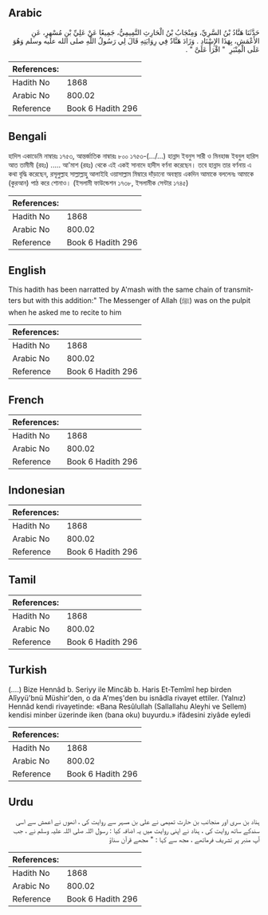 ## Arabic


<div dir="rtl" lang="ar" style={{fontSize:'larger',backgroundColor:'#f8f9fa',padding:20}}>
حَدَّثَنَا هَنَّادُ بْنُ السَّرِيِّ، وَمِنْجَابُ بْنُ الْحَارِثِ التَّمِيمِيُّ، جَمِيعًا عَنْ عَلِيِّ بْنِ مُسْهِرٍ، عَنِ الأَعْمَشِ، بِهَذَا الإِسْنَادِ ‏.‏ وَزَادَ هَنَّادٌ فِي رِوَايَتِهِ قَالَ لِي رَسُولُ اللَّهِ صلى الله عليه وسلم وَهُوَ عَلَى الْمِنْبَرِ ‏ "‏ اقْرَأْ عَلَىَّ ‏"‏ ‏.‏
</div>
<div style={{backgroundColor:'#f8f9fa',padding:20, marginBottom: 10}}><table> <thead> <tr> <th>References:</th> <th></th> </tr> </thead> <tbody><tr><td>Hadith No</td><td>1868</td></tr><tr><td>Arabic No</td><td>800.02</td></tr><tr><td>Reference</td><td>Book 6 Hadith 296</td></tr></tbody></table></div>

## Bengali


<div dir="ltr" lang="bn" style={{fontSize:'larger',backgroundColor:'#f8f9fa',padding:20}}>
হাদিস একাডেমি নাম্বারঃ ১৭৫৩, আন্তর্জাতিক নাম্বারঃ ৮০০ ১৭৫৩-(.../...) হান্নাদ ইবনুস সারী ও মিনহাজ ইবনুল হারিস আত তামীমী (রহঃ) ..... আ'মাশ (রহঃ) থেকে এই একই সানাদে হাদীস বর্ণনা করেছেন। তবে হান্নাদ তার বর্ণনায় এ কথা বৃদ্ধি করেছেন, রসূলুল্লাহ সাল্লাল্লাহু আলাইহি ওয়াসাল্লাম মিম্বারে দাঁড়ানো অবস্থায় একদিন আমাকে বললেনঃ আমাকে (কুরআন) পাঠ করে শোনাও। (ইসলামী ফাউন্ডেশন ১৭৩৮, ইসলামীক সেন্টার ১৭৪৫)
</div>
<div style={{backgroundColor:'#f8f9fa',padding:20, marginBottom: 10}}><table> <thead> <tr> <th>References:</th> <th></th> </tr> </thead> <tbody><tr><td>Hadith No</td><td>1868</td></tr><tr><td>Arabic No</td><td>800.02</td></tr><tr><td>Reference</td><td>Book 6 Hadith 296</td></tr></tbody></table></div>

## English


<div dir="ltr" lang="en" style={{fontSize:'larger',backgroundColor:'#f8f9fa',padding:20}}>
This hadith has been narratted by A'mash with the same chain of transmitters but with this addition:" The Messenger of Allah (ﷺ) was on the pulpit when he asked me to recite to him
</div>
<div style={{backgroundColor:'#f8f9fa',padding:20, marginBottom: 10}}><table> <thead> <tr> <th>References:</th> <th></th> </tr> </thead> <tbody><tr><td>Hadith No</td><td>1868</td></tr><tr><td>Arabic No</td><td>800.02</td></tr><tr><td>Reference</td><td>Book 6 Hadith 296</td></tr></tbody></table></div>

## French


<div dir="ltr" lang="fr" style={{fontSize:'larger',backgroundColor:'#f8f9fa',padding:20}}>

</div>
<div style={{backgroundColor:'#f8f9fa',padding:20, marginBottom: 10}}><table> <thead> <tr> <th>References:</th> <th></th> </tr> </thead> <tbody><tr><td>Hadith No</td><td>1868</td></tr><tr><td>Arabic No</td><td>800.02</td></tr><tr><td>Reference</td><td>Book 6 Hadith 296</td></tr></tbody></table></div>

## Indonesian


<div dir="ltr" lang="id" style={{fontSize:'larger',backgroundColor:'#f8f9fa',padding:20}}>

</div>
<div style={{backgroundColor:'#f8f9fa',padding:20, marginBottom: 10}}><table> <thead> <tr> <th>References:</th> <th></th> </tr> </thead> <tbody><tr><td>Hadith No</td><td>1868</td></tr><tr><td>Arabic No</td><td>800.02</td></tr><tr><td>Reference</td><td>Book 6 Hadith 296</td></tr></tbody></table></div>

## Tamil


<div dir="ltr" lang="ta" style={{fontSize:'larger',backgroundColor:'#f8f9fa',padding:20}}>

</div>
<div style={{backgroundColor:'#f8f9fa',padding:20, marginBottom: 10}}><table> <thead> <tr> <th>References:</th> <th></th> </tr> </thead> <tbody><tr><td>Hadith No</td><td>1868</td></tr><tr><td>Arabic No</td><td>800.02</td></tr><tr><td>Reference</td><td>Book 6 Hadith 296</td></tr></tbody></table></div>

## Turkish


<div dir="ltr" lang="tr" style={{fontSize:'larger',backgroundColor:'#f8f9fa',padding:20}}>
(….) Bize Hennâd b. Seriyy ile Mincâb b. Haris Et-Temîmî hep birden Alîyyü'bnü Müshir'den, o da A'meş'den bu isnâdla rivayet ettiler. (Yalnız) Hennâd kendi rivayetinde: «Bana Resûlullah (Sallallahu Aleyhi ve Sellem) kendisi minber üzerinde iken (bana oku) buyurdu.» ifâdesini ziyâde eyledi
</div>
<div style={{backgroundColor:'#f8f9fa',padding:20, marginBottom: 10}}><table> <thead> <tr> <th>References:</th> <th></th> </tr> </thead> <tbody><tr><td>Hadith No</td><td>1868</td></tr><tr><td>Arabic No</td><td>800.02</td></tr><tr><td>Reference</td><td>Book 6 Hadith 296</td></tr></tbody></table></div>

## Urdu


<div dir="rtl" lang="ur" style={{fontSize:'larger',backgroundColor:'#f8f9fa',padding:20}}>
ہناد بن سری اور منجانب بن حارث تمیمی نے علی بن مسہر سے روایت کی ، انھوں نے اعمش سے اسی سندکے ساتھ روایت کی ، ہناد نے اپنی روایت میں یہ اضافہ کیا : رسول اللہ صلی اللہ علیہ وسلم نے ، جب آپ منبر پر تشریف فرماتھے ، مجھ سے کہا : " مجھے قرآن سناؤ
</div>
<div style={{backgroundColor:'#f8f9fa',padding:20, marginBottom: 10}}><table> <thead> <tr> <th>References:</th> <th></th> </tr> </thead> <tbody><tr><td>Hadith No</td><td>1868</td></tr><tr><td>Arabic No</td><td>800.02</td></tr><tr><td>Reference</td><td>Book 6 Hadith 296</td></tr></tbody></table></div>